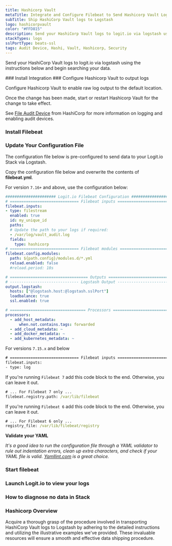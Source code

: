 ```yaml
---
title: Hashicorp Vault
metaTitle: Integrate and Configure Filebeat to Send Hashicorp Vault Logs
subTitle: Ship HashiCorp Vault logs to Logstash
logo: hashicorpvault
color: "#FFD815"
description: Send your HashiCorp Vault logs to logit.io via logstash using the instructions below and begin searching your data
stackTypes: logs
sslPortType: beats-ssl
tags: Audit Device, Hashi, Vault, Hashicorp, Security
---
```


Send your HashiCorp Vault logs to logit.io via logstash using the 
instructions below and begin searching your data.

<Steps>
  ### Install Integration
  <InstallIntegration/>
  ### Configure Hashicorp Vault to output logs

  Configure Hashicorp Vault to enable raw log output to the default location. 

  Once the change has been made, start or restart Hashicorp Vault for the change to take effect.

  See [File Audit Device](https://www.vaultproject.io/docs/audit/file) from 
  HashiCorp for more information on logging and enabling audit devices.

  ### Install Filebeat

  <InstallFilebeat />

  ### Update Your Configuration File

  The configuration file below is pre-configured to send data to your Logit.io Stack via Logstash.
          
  Copy the configuration file below and overwrite the contents of __filebeat.yml__.

  For version `7.16+` and above, use the configuration below:

  ```yml copy
  ###################### Logit.io Filebeat Configuration ########################
  # ============================== Filebeat inputs ==============================
  filebeat.inputs:
  - type: filestream
    enabled: true
    id: my_unique_id
    paths:
    # Update the path to your logs if required:
    - /var/log/vault_audit.log
    fields:
      type: hashicorp
  # ============================== Filebeat modules ==============================
  filebeat.config.modules:
    path: ${path.config}/modules.d/*.yml
    reload.enabled: false
    #reload.period: 10s

  # ================================== Outputs ===================================
  # ------------------------------ Logstash Output -------------------------------
  output.logstash:
    hosts: ["@logstash.host:@logstash.sslPort"]
    loadbalance: true
    ssl.enabled: true

  # ================================= Processors =================================
  processors:
    - add_host_metadata:
        when.not.contains.tags: forwarded
    - add_cloud_metadata: ~
    - add_docker_metadata: ~
    - add_kubernetes_metadata: ~
  ```

  For versions `7.15.x` and below

  ```cmd copy
  # ============================== Filebeat inputs ==============================
  filebeat.inputs:
  - type: log
  ```   

  If you're running `Filebeat 7` add this code block to the end. Otherwise, you can leave it out.

  ```cmd copy
  # ... For Filebeat 7 only ...
  filebeat.registry.path: /var/lib/filebeat
  ```

  If you're running `Filebeat 6` add this code block to the end. Otherwise, you can leave it out.

  ```cmd copy
  # ... For Filebeat 6 only ...
  registry_file: /var/lib/filebeat/registry
  ```

  __Validate your YAML__

  _It's a good idea to run the configuration file through a YAML validator to rule out indentation errors, 
  clean up extra characters, and check if your YAML file is valid. [Yamllint.com](https://yamllint.com) is a great choice._

  ### Start filebeat
  
  <StartFilebeat />

  ### Launch Logit.io to view your logs
  <LaunchStack utmMedium="logs" utmCampaign="hashicorp" source="hashicorp" />

  ### How to diagnose no data in Stack

  <DiagnoseNoData />
</Steps>

### Hashicorp Overview
Acquire a thorough grasp of the procedure involved in transporting HashiCorp Vault logs to Logstash 
by adhering to the detailed instructions and utilizing the illustrative examples we've provided. 
These invaluable resources will ensure a smooth and effective data shipping procedure.